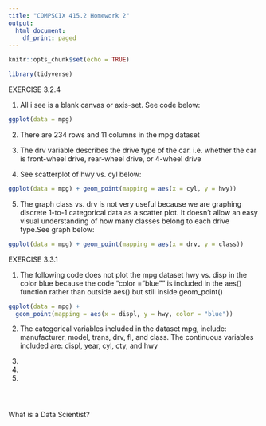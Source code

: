 ```yaml
---
title: "COMPSCIX 415.2 Homework 2"
output:
  html_document:
    df_print: paged
---
```


```r
knitr::opts_chunk$set(echo = TRUE)
```

```r
library(tidyverse)
```

EXERCISE 3.2.4

1. All i see is a blank canvas or axis-set. See code below:
```r
ggplot(data = mpg)
```

2. There are 234 rows and 11 columns in the mpg dataset

3. The drv variable describes the drive type of the car. i.e. whether the car is front-wheel drive, rear-wheel drive, or 4-wheel drive

4. See scatterplot of hwy vs. cyl below:
```r
ggplot(data = mpg) + geom_point(mapping = aes(x = cyl, y = hwy))
```

5. The graph class vs. drv is not very useful because we are graphing discrete 1-to-1 categorical data as a scatter plot. It doesn't allow an easy visual understanding of how many classes belong to each drive type.See graph below:
```r
ggplot(data = mpg) + geom_point(mapping = aes(x = drv, y = class))
```

EXERCISE 3.3.1

1. The following code does not plot the mpg dataset hwy vs. disp in the color blue because the code "color = "blue"" is included in the aes() function rather than outside aes() but still inside geom_point()
```r
ggplot(data = mpg) + 
  geom_point(mapping = aes(x = displ, y = hwy, color = "blue"))
```

2. The categorical variables included in the dataset mpg, include: manufacturer, model, trans, drv, fl, and class. The continuous variables included are: displ, year, cyl, cty, and hwy

3. 

4.

5. 


```r

```

```r

```

```r

```

What is a Data Scientist?

